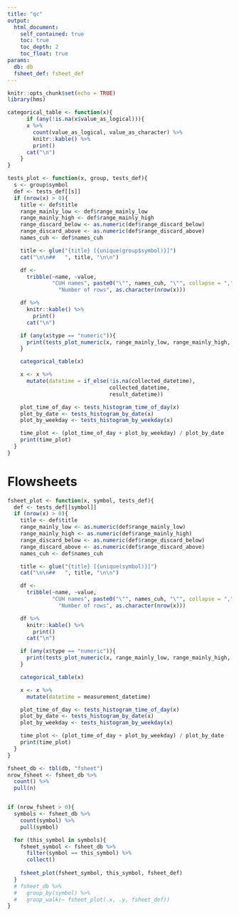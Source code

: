 ```yaml
---
title: "qc"
output:
  html_document:
    self_contained: true
    toc: true
    toc_depth: 2
    toc_float: true
params:
  db: db
  fsheet_def: fsheet_def
---
```


```r
knitr::opts_chunk$set(echo = TRUE)
library(hms)
```



```r
categorical_table <- function(x){
      if (any(!is.na(x$value_as_logical))){
      x %>%
        count(value_as_logical, value_as_character) %>%
        knitr::kable() %>%
        print()
      cat("\n")
    }
}

tests_plot <- function(x, group, tests_def){
  s <- group$symbol
  def <- tests_def[[s]]
  if (nrow(x) > 0){
    title <- def$title
    range_mainly_low <- def$range_mainly_low
    range_mainly_high <- def$range_mainly_high
    range_discard_below <- as.numeric(def$range_discard_below)
    range_discard_above <- as.numeric(def$range_discard_above)
    names_cuh <- def$names_cuh

    title <- glue("{title} [{unique(group$symbol)}]")
    cat("\n\n##   ", title, "\n\n")

    df <-
      tribble(~name, ~value,
              "CUH names", paste0("\"", names_cuh, "\"", collapse = ","),
                "Number of rows", as.character(nrow(x)))

    df %>%
      knitr::kable() %>%
        print()
      cat("\n")

    if (any(x$type == "numeric")){
      print(tests_plot_numeric(x, range_mainly_low, range_mainly_high, range_discard_below, range_discard_above))
    }

    categorical_table(x)

    x <- x %>%
      mutate(datetime = if_else(!is.na(collected_datetime),
                                collected_datetime,
                                result_datetime))

    plot_time_of_day <- tests_histogram_time_of_day(x)
    plot_by_date <- tests_histogram_by_date(x)
    plot_by_weekday <- tests_histogram_by_weekday(x)

    time_plot <- (plot_time_of_day + plot_by_weekday) / plot_by_date
    print(time_plot)
  }
}
```

# Flowsheets

```r

fsheet_plot <- function(x, symbol, tests_def){
  def <- tests_def[[symbol]]
  if (nrow(x) > 0){
    title <- def$title
    range_mainly_low <- as.numeric(def$range_mainly_low)
    range_mainly_high <- as.numeric(def$range_mainly_high)
    range_discard_below <- as.numeric(def$range_discard_below)
    range_discard_above <- as.numeric(def$range_discard_above)
    names_cuh <- def$names_cuh

    title <- glue("{title} [{unique(symbol)}]")
    cat("\n\n##   ", title, "\n\n")

    df <-
      tribble(~name, ~value,
              "CUH names", paste0("\"", names_cuh, "\"", collapse = ","),
                "Number of rows", as.character(nrow(x)))

    df %>%
      knitr::kable() %>%
        print()
      cat("\n")

    if (any(x$type == "numeric")){
      print(tests_plot_numeric(x, range_mainly_low, range_mainly_high, range_discard_below, range_discard_above))
    }

    categorical_table(x)

    x <- x %>%
      mutate(datetime = measurement_datetime)

    plot_time_of_day <- tests_histogram_time_of_day(x)
    plot_by_date <- tests_histogram_by_date(x)
    plot_by_weekday <- tests_histogram_by_weekday(x)

    time_plot <- (plot_time_of_day + plot_by_weekday) / plot_by_date
    print(time_plot)
  }
}

fsheet_db <- tbl(db, "fsheet")
nrow_fsheet <- fsheet_db %>%
  count() %>%
  pull(n)


if (nrow_fsheet > 0){
  symbols <- fsheet_db %>%
    count(symbol) %>%
    pull(symbol)

  for (this_symbol in symbols){
    fsheet_symbol <- fsheet_db %>%
      filter(symbol == this_symbol) %>%
      collect()
    
    fsheet_plot(fsheet_symbol, this_symbol, fsheet_def)
  }
  # fsheet_db %>%
  #   group_by(symbol) %>%
  #   group_walk(~ fsheet_plot(.x, .y, fsheet_def))
}
```

